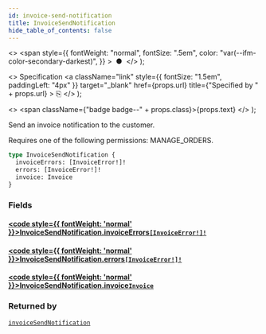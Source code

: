 ```yaml
---
id: invoice-send-notification
title: InvoiceSendNotification
hide_table_of_contents: false
---
```


  <>
    <span
      style={{
        fontWeight: "normal",
        fontSize: ".5em",
        color: "var(--ifm-color-secondary-darkest)",
      }}
    >
      &nbsp;●&nbsp;
    </span>
  </>
);

  <>
    Specification
    <a
      className="link"
      style={{ fontSize: "1.5em", paddingLeft: "4px" }}
      target="\_blank"
      href={props.url}
      title={"Specified by " + props.url}
    >
      ⎘
    </a>
  </>
);

  <>
    <span className={"badge badge--" + props.class}>{props.text}</span>
  </>
);

Send an invoice notification to the customer.

Requires one of the following permissions: MANAGE_ORDERS.

```graphql
type InvoiceSendNotification {
  invoiceErrors: [InvoiceError!]!
  errors: [InvoiceError!]!
  invoice: Invoice
}
```

### Fields

#### [<code style={{ fontWeight: 'normal' }}>InvoiceSendNotification.<b>invoiceErrors</b></code>](#)<Bullet />[`[InvoiceError!]!`](../../api-reference/miscellaneous/objects/invoice-error) <Badge class="secondary" text="non-null"/> <Badge class="secondary" text="object"/> <Badge class="secondary" text="miscellaneous"/>

>

#### [<code style={{ fontWeight: 'normal' }}>InvoiceSendNotification.<b>errors</b></code>](#)<Bullet />[`[InvoiceError!]!`](../../api-reference/miscellaneous/objects/invoice-error) <Badge class="secondary" text="non-null"/> <Badge class="secondary" text="object"/> <Badge class="secondary" text="miscellaneous"/>

>

#### [<code style={{ fontWeight: 'normal' }}>InvoiceSendNotification.<b>invoice</b></code>](#)<Bullet />[`Invoice`](../../api-reference/miscellaneous/objects/invoice) <Badge class="secondary" text="object"/> <Badge class="secondary" text="miscellaneous"/>

>

### Returned by

[`invoiceSendNotification`](../../api-reference/miscellaneous/mutations/invoice-send-notification) <Badge class="secondary" text="mutation"/>
